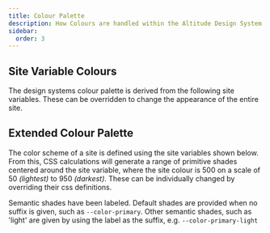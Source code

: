 ```yaml
---
title: Colour Palette
description: How Colours are handled within the Altitude Design System
sidebar:
  order: 3
---
```



## Site Variable Colours

The design systems colour palette is derived from the following site variables. These can be overridden to change the appearance of the entire site.

<SiteColours />

## Extended Colour Palette

The color scheme of a site is defined using the site variables shown below. From this, CSS calculations will generate a range of primitive shades centered around the site variable, where the site colour is 500 on a scale of 50 _(lightest)_ to 950 _(darkest)_. These can be individually changed by overriding their css definitions.

Semantic shades have been labeled. Default shades are provided when no suffix is given, such as `--color-primary`. Other semantic shades, such as 'light' are given by using the label as the suffix, e.g. `--color-primary-light`

<ColorScheme />
